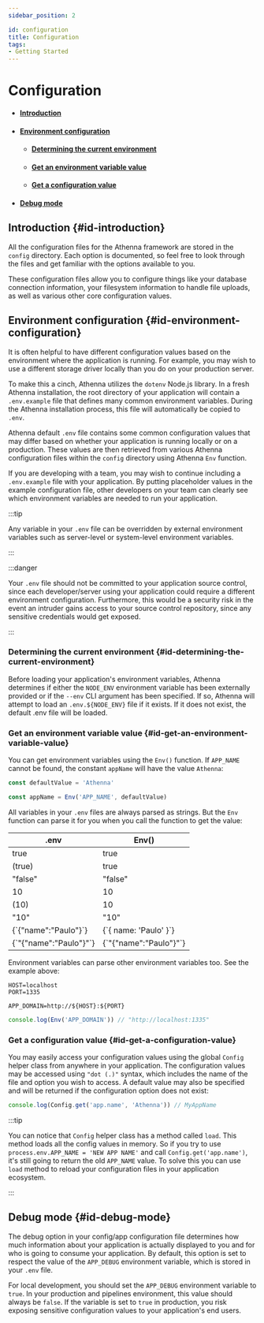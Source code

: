 ```yaml
---
sidebar_position: 2

id: configuration
title: Configuration
tags:
- Getting Started
---
```


# Configuration

- #### [Introduction](#id-introduction)
- #### [Environment configuration](#id-environment-configuration)
    - #### [Determining the current environment](#id-determining-the-current-environment)
    - #### [Get an environment variable value](#id-get-an-environment-variable-value)
    - #### [Get a configuration value](#id-get-a-configuration-value)
- #### [Debug mode](#id-debug-mode)

## Introduction {#id-introduction}

All the configuration files for the Athenna framework are stored in the `config` directory. Each option is documented,
so feel free to look through the files and get familiar with the options available to you.

These configuration files allow you to configure things like your database connection information, your filesystem
information to handle file uploads, as well as various other core configuration values.

## Environment configuration {#id-environment-configuration}

It is often helpful to have different configuration values based on the environment where the application is running.
For example, you may wish to use a different storage driver locally than you do on your production server.

To make this a cinch, Athenna utilizes the `dotenv` Node.js library. In a fresh Athenna installation, the root directory
of your application will contain a `.env.example` file that defines many common environment variables. During the Athenna
installation process, this file will automatically be copied to `.env`.

Athenna default `.env` file contains some common configuration values that may differ based on whether your application
is running locally or on a production. These values are then retrieved from various Athenna configuration files within
the `config` directory using Athenna `Env` function.

If you are developing with a team, you may wish to continue including a `.env.example` file with your application. By
putting placeholder values in the example configuration file, other developers on your team can clearly see which
environment variables are needed to run your application.

:::tip

Any variable in your `.env` file can be overridden by external environment variables such as server-level or system-level
environment variables.

:::

:::danger

Your `.env` file should not be committed to your application source control, since each developer/server using your application
could require a different environment configuration. Furthermore, this would be a security risk in the event an intruder
gains access to your source control repository, since any sensitive credentials would get exposed.

:::

### Determining the current environment {#id-determining-the-current-environment}

Before loading your application's environment variables, Athenna determines if either the `NODE_ENV` environment variable
has been externally provided or if the `--env` CLI argument has been specified. If so, Athenna will attempt to load an
`.env.${NODE_ENV}` file if it exists. If it does not exist, the default .env file will be loaded.

### Get an environment variable value {#id-get-an-environment-variable-value}

You can get environment variables using the `Env()` function. If `APP_NAME` cannot be found, the constant `appName` will
have the value `Athenna`:

```typescript
const defaultValue = 'Athenna'

const appName = Env('APP_NAME', defaultValue)
```

All variables in your `.env` files are always parsed as strings. But the `Env` function can parse it for you when you
call the function to get the value:

<table>
    <thead>
    <tr>
        <th>.env</th>
        <th>Env()</th>
    </tr>
    </thead>
    <tbody>
    <tr>
        <td>true</td>
        <td>true</td>
    </tr>
    <tr>
        <td>(true)</td>
        <td>true</td>
    </tr>
    <tr>
        <td>"false"</td>
        <td>"false"</td>
    </tr>
    <tr>
        <td>10</td>
        <td>10</td>
    </tr>
    <tr>
        <td>(10)</td>
        <td>10</td>
    </tr>
    <tr>
        <td>"10"</td>
        <td>"10"</td>
    </tr>
    <tr>
        <td>{`{"name":"Paulo"}`}</td>
        <td>{`{ name: 'Paulo' }`}</td>
    </tr>
    <tr>
        <td>{`"{"name":"Paulo"}"`}</td>
        <td>{`"{"name":"Paulo"}"`}</td>
    </tr>
    </tbody>
</table>

Environment variables can parse other environment variables too. See the example above:

```dotenv
HOST=localhost
PORT=1335

APP_DOMAIN=http://${HOST}:${PORT}
```

```typescript
console.log(Env('APP_DOMAIN')) // "http://localhost:1335"
```

### Get a configuration value {#id-get-a-configuration-value}

You may easily access your configuration values using the global `Config` helper class from anywhere in your application.
The configuration values may be accessed using `"dot (.)"` syntax, which includes the name of the file and option you
wish to access. A default value may also be specified and will be returned if the configuration option does not exist:

```typescript
console.log(Config.get('app.name', 'Athenna')) // MyAppName
```

:::tip

You can notice that `Config` helper class has a method called `load`. This method loads all the config values in memory.
So if you try to use `process.env.APP_NAME = 'NEW APP NAME'` and call `Config.get('app.name')`, it's still going to return
the old `APP_NAME` value. To solve this you can use `load` method to reload your configuration files in your application ecosystem.

:::

## Debug mode {#id-debug-mode}

The debug option in your config/app configuration file determines how much information about your application is actually
displayed to you and for who is going to consume your application. By default, this option is set to respect the value of
the `APP_DEBUG` environment variable, which is stored in your `.env` file.

For local development, you should set the `APP_DEBUG` environment variable to `true`. In your production and pipelines environment,
this value should always be `false`. If the variable is set to `true` in production, you risk exposing sensitive configuration
values to your application's end users.
